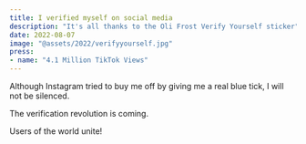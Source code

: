 ```yaml
---
title: I verified myself on social media
description: "It's all thanks to the Oli Frost Verify Yourself sticker"
date: 2022-08-07
image: "@assets/2022/verifyyourself.jpg"
press:  
- name: "4.1 Million TikTok Views"
---
```


Although Instagram tried to buy me off by giving me a real blue tick, I will not be silenced.

The verification revolution is coming.

Users of the world unite!

<YouTubeShort id="sCAupo2b310" />